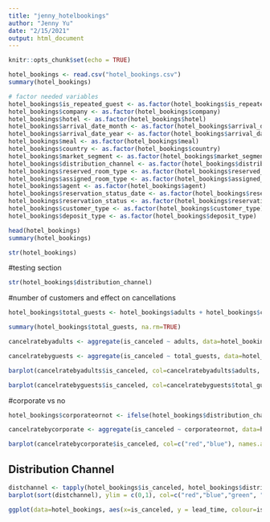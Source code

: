 ```yaml
---
title: "jenny_hotelbookings"
author: "Jenny Yu"
date: "2/15/2021"
output: html_document
---
```


```r
knitr::opts_chunk$set(echo = TRUE)
```

```r
hotel_bookings <- read.csv("hotel_bookings.csv")
summary(hotel_bookings)

# factor needed variables
hotel_bookings$is_repeated_guest <- as.factor(hotel_bookings$is_repeated_guest)
hotel_bookings$company <- as.factor(hotel_bookings$company)
hotel_bookings$hotel <- as.factor(hotel_bookings$hotel)
hotel_bookings$arrival_date_month <- as.factor(hotel_bookings$arrival_date_month)
hotel_bookings$arrival_date_year <- as.factor(hotel_bookings$arrival_date_year)
hotel_bookings$meal <- as.factor(hotel_bookings$meal)
hotel_bookings$country <- as.factor(hotel_bookings$country)
hotel_bookings$market_segment <- as.factor(hotel_bookings$market_segment)
hotel_bookings$distribution_channel <- as.factor(hotel_bookings$distribution_channel)
hotel_bookings$reserved_room_type <- as.factor(hotel_bookings$reserved_room_type)
hotel_bookings$assigned_room_type <- as.factor(hotel_bookings$assigned_room_type)
hotel_bookings$agent <- as.factor(hotel_bookings$agent)
hotel_bookings$reservation_status_date <- as.factor(hotel_bookings$reservation_status_date)
hotel_bookings$reservation_status <- as.factor(hotel_bookings$reservation_status)
hotel_bookings$customer_type <- as.factor(hotel_bookings$customer_type)
hotel_bookings$deposit_type <- as.factor(hotel_bookings$deposit_type)

head(hotel_bookings)
summary(hotel_bookings)

str(hotel_bookings)

```

#testing section
```r
str(hotel_bookings$distribution_channel)


```



#number of customers and effect on cancellations
```r
hotel_bookings$total_guests <- hotel_bookings$adults + hotel_bookings$children + hotel_bookings$babies

summary(hotel_bookings$total_guests, na.rm=TRUE)

cancelratebyadults <- aggregate(is_canceled ~ adults, data=hotel_bookings, mean)

cancelratebyguests <- aggregate(is_canceled ~ total_guests, data=hotel_bookings, mean)

barplot(cancelratebyadults$is_canceled, col=cancelratebyadults$adults, names.arg = cancelratebyadults$adults, xlab="Total Number of Adults", ylab="Cancellation Rate", border =TRUE, axes= TRUE, ylim=c(0,1))

barplot(cancelratebyguests$is_canceled, col=cancelratebyguests$total_guests, names.arg = cancelratebyguests$total_guests, xlab="Total Number of Guests", ylab="Cancellation Rate", border =TRUE, axes= TRUE, ylim=c(0,1))

```

#corporate vs no
```r
hotel_bookings$corporateornot <- ifelse(hotel_bookings$distribution_channel == "Corporate", "Corporate", "No")

cancelratebycorporate <- aggregate(is_canceled ~ corporateornot, data=hotel_bookings, mean)

barplot(cancelratebycorporate$is_canceled, col=c("red","blue"), names.arg = cancelratebycorporate$corporateornot, xlab="Booking Type", ylab="Cancellation Rate", border =TRUE, axes= TRUE, ylim=c(0,1))

```


## Distribution Channel
```r
distchannel <- tapply(hotel_bookings$is_canceled, hotel_bookings$distribution_channel, mean, na.rm = TRUE)
barplot(sort(distchannel), ylim = c(0,1), col=c("red","blue","green", "pink", "yellow"))

ggplot(data=hotel_bookings, aes(x=is_canceled, y = lead_time, colour=is_canceled)) + geom_jitter(alpha = 0.25)


```

